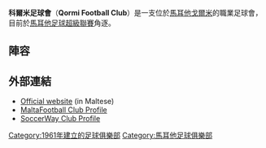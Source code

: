 {{Infobox football club
| clubname   = 科爾米
| image      = 
| fullname   = Qormi Football Club
| nickname   = ''Sofor u Suwed''<br>''Tat-Tażmanja'' <br>''Tal-Ħobż''
| founded    = {{start date and age|df=yes|1961}}
| city       = [[馬耳他|馬耳他]], [[戈爾米|戈爾米]]
| ground     = Qormi FC Football Complex
| capacity   = 500
| chairman   = Redeno Apap
| manager    = [[Mark_Miller_(footballer)|Mark Miller]]
| league     = [[馬耳他足球超級聯賽|馬耳他足球超級聯賽]]
| season     = 2018–19
| position   = 馬耳他超，第 11 位（降班）
| pattern_la=|pattern_b=|pattern_ra=
| leftarm=000000|body=ffff00|rightarm=000000|shorts=000000|socks=000000
}}

'''科爾米足球會'''（'''Qormi Football Club'''）是一支位於[[馬耳他|馬耳他]][[戈爾米|戈爾米]]的職業足球會，目前於[[馬耳他足球超級聯賽|馬耳他足球超級聯賽]]角逐。

== 陣容 ==
{{Fs start}}
{{Fs player|no=1|nat=MLT|pos=GK|name=Matthew Farrugia}}
{{Fs player|no=4|nat=MLT|pos=MF|name=Bjorn Bondin}}
{{Fs player|no=5|nat=MLT|pos=DF|name=Roderick Sammut}}
{{Fs player|no=6|nat=ESP|pos=DF|name=[[Alejandro_Mendoza_Corujo|Moreno]]}}
{{Fs player|no=8|nat=BRA|pos=MF|name=[[Marcelo_Roberto_Lima_de_Mattos|Marcelinho]]}}
{{Fs player|no=9|nat=MLT|pos=DF|name=Steve Agius}}
{{Fs player|no=10|nat=MLT|pos=MF|name=Joseph Chetcuti}}
{{Fs player|no=11|nat=MLT|pos=FW|name=[[Alfred_Effiong|Alfred Effiong]]}}
{{Fs player|no=12|nat=MLT|pos=GK|name=Jurgen Cilia}}
{{Fs mid}}
{{Fs player|no=14|nat=MLT|pos=MF|name=Clifford Gauci}}
{{Fs player|no=18|nat=MLT|pos=FW|name=Ryan Micallef}}
{{Fs player|no=19|nat=MLT|pos=DF|name=Emerson Vella}}
{{Fs player|no=21|nat=MLT|pos=FW|name=Duncan Pisani}}
{{Fs player|no=22|nat=MLT|pos=DF|name=Jonathan Bondin}}
{{Fs player|no=27|nat=SWE|pos=DF|name=[[Billy_Berntsson|Billy Berntsson]]}}
{{Fs player|no=37|nat=USA|pos=MF|name=Gustavo Villalobos}}
{{Fs player|no=77|nat=MLT|pos=MF|name=Leighton Grech}}
{{Fs player|no=81|nat=SWE|pos=FW|name=[[Alexander_Nilsson|Alexander Nilsson]]}}
{{Fs player|no=96|nat=MLT|pos=MF|name=Jeremy Farrugia}}
{{Fs end}}

== 外部連結 ==
*[https://web.archive.org/web/20160212135014/http://www.qormifc.com/ Official website] (in Maltese)
*[http://www.maltafootball.com/guide/qormi1.shtml MaltaFootball Club Profile] {{Wayback|url=http://www.maltafootball.com/guide/qormi1.shtml |date=20140221092850 }}
*[http://www.soccerway.com/teams/malta/qormi-fc/ SoccerWay Club Profile] {{Wayback|url=http://www.soccerway.com/teams/malta/qormi-fc/ |date=20121012063735 }}

[[Category:1961年建立的足球俱樂部|Category:1961年建立的足球俱樂部]]
[[Category:馬耳他足球俱樂部|Category:馬耳他足球俱樂部]]